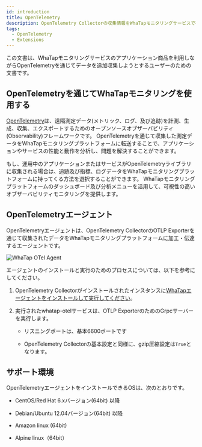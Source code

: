 ```yaml
---
id: introduction
title: OpenTelemetry
description: OpenTelemetry Collectorの収集情報をWhaTapモニタリングサービスで確認できる方法を案内します。
tags:
  - OpenTelemetry
  - Extensions
---
```


この文書は、WhaTapモニタリングサービスのアプリケーション商品を利用しながらOpenTelemetryを通じてデータを追加収集しようとするユーザーのための文書です。

## OpenTelemetryを通じてWhaTapモニタリングを使用する

[OpenTelemetry](https://opentelemetry.io/)は、遠隔測定データ(メトリック、ログ、及び追跡)を計測、生成、収集、エクスポートするためのオープンソースオブザーバビリティ(Observability)フレームワークです。 OpenTelemetryを通じて収集した測定データをWhaTapモニタリングプラットフォームに転送することで、アプリケーションやサービスの性能と動作を分析し、問題を解決することができます。

もし、運用中のアプリケーションまたはサービスがOpenTelemetryライブラリに収集される場合は、追跡及び指標、ログデータをWhaTapモニタリングプラットフォームに持ってくる方法を選択することができます。 WhaTapモニタリングプラットフォームのダッシュボード及び分析メニューを活用して、可視性の高いオブザーバビリティモニタリングを提供します。

## OpenTelemetryエージェント

OpenTelemetryエージェントは、OpenTelemetry CollectorのOTLP Exporterを通じて収集されたデータをWhaTapモニタリングプラットフォームに加工・伝達するエージェントです。 

![WhaTap OTel Agent](/img/otel/opentelemetry-overview.png)

エージェントのインストールと実行のためのプロセスについては、以下を参考にしてください。

1. OpenTelemetry Collectorがインストールされたインスタンスに[WhaTapエージェントをインストールして実行してください](install-agent)。

2. 実行されたwhatap-otelサービスは、OTLP ExporterのためのGrpcサーバーを実行します。

   - リスニングポートは、基本6600ポートです

   - OpenTelemetry Collectorの基本設定と同様に、gzip圧縮設定は`True`となります。

## サポート環境

OpenTelemetryエージェントをインストールできるOSは、次のとおりです。

- CentOS/Red Hat 6.xバージョン(64bit) 以降

- Debian/Ubuntu 12.04バージョン(64bit) 以降

- Amazon linux (64bit)

- Alpine linux（64bit）
